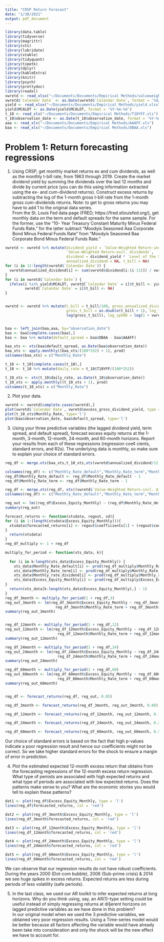 ```yaml
---
title: "CRSP Return Forecast"
date: "1/30/2021"
output: pdf_document
---
```


```r
library(data.table)
library(tidyverse)
library(magrittr)
library(xts)
library(lubridate)
library(xtable)
library(tidyquant)
library(timetk)
library(dplyr)
library(kableExtra)
library(knitr)
library(psych)  
library(prettydoc)
library(readxl)
vwretd <- read_xlsx("~/Documents/Documents/Empirical Methods/valueweighted.xlsx")
vwretd$`Calendar Date` <- as.Date(vwretd$`Calendar Date`, format = '%d/%m/%Y')
yield <- read_xlsx("~/Documents/Documents/Empirical Methods/yield.xlsx")
yield$MCALDT <- as.Date(yield$MCALDT, format = '%Y-%m-%d')
t_10 <- read_xls("~/Documents/Documents/Empirical Methods/T10YFF.xls")
t_10$observation_date <- as.Date(t_10$observation_date, format = '%Y-%m-%d')
aaa <- read_xls("~/Documents/Documents/Empirical Methods/AAAFF.xls")
baa <- read_xls("~/Documents/Documents/Empirical Methods/DBAA.xls")
```

# Problem 1: Return forecasting regressions

1. Using CRSP, get monthly market returns ex and cum dividends, as well as the monthly t-bill rate, from 1963 through 2019. Create the market dividend yield by summing the dividends over the last 12 months and divide by current price (you can do this using information extracted using the ex- and cum-dividend returns). Construct excess returns by subtracting the log of the 1-month gross t-bill rate from the 1-month gross cum-dividends returns. Note: to get to gross returns you may have to add 1 to the original data series.  
From the St. Louis Fed data page (FRED; https://fred.stlouisfed.org/), get monthly data on the term and default spreads for the same sample. For the former, use the "10- Year Treasury Constant Maturity Minus Federal Funds Rate," for the latter subtract "Moodyís Seasoned Aaa Corporate Bond Minus Federal Funds Rate " from "Moodyís Seasoned Baa Corporate Bond Minus Federal Funds Rate."

```r
vwretd <- vwretd %>% mutate(dividend_yield = `Value-Weighted Return-incl. dividends` - 
                            `Value-Weighted Return-excl. dividends`,
                            dividend = dividend_yield * `Level of the S&P 500 Index`,
                            annualized_dividend = NA, t_bill = NA)
for (i in 12:length(vwretd$`Calendar Date`)) {
  vwretd$annualized_dividend[i] <- sum(vwretd$dividend[i:(i-11)]) / vwretd$`Level of the S&P 500 Index`[i]
}
for (i in vwretd$`Calendar Date`) {
  ifelse(i %in% yield$MCALDT, vwretd[`Calendar Date` = i]$t_bill <- yield[MCALDT = i]$TMYTM, 
         vwretd[`Calendar Date` = i]$t_bill <- NA)
}


vwretd <- vwretd %>% mutate(t_bill = t_bill/100, gross_annualized_dividend = annualized_dividend + 1, 
                            gross_t_bill = as.double(t_bill + 1), log_t_bill =
                            log(gross_t_bill), log_sp500 = log(1 + vwretd$`Value-Weighted Return-incl. dividends`), excess_gross_dividend_yield = log(1 + vwretd$`Value-Weighted Return-incl. dividends`) - log_t_bill)


baa <- left_join(baa,aaa, by="observation_date")
baa <- baa[complete.cases(baa),]
baa <- baa %>% mutate(default_spread = baa$DBAA - baa$AAAFF)

baa_xts <- xts(baa$default_spread, as.Date(baa$observation_date))
baa_xts <- apply.monthly((baa_xts/(100*252) + 1), prod)
colnames(baa_xts) = c("Monthly_Rate")

t_10 <- t_10[complete.cases(t_10),]
t_10 <- t_10 %>% mutate(daily_rate = t_10$T10YFF/(100*252))

t_10_xts <- xts(t_10$daily_rate, as.Date(t_10$observation_date))
t_10_xts <- apply.monthly((t_10_xts + 1), prod)
colnames(t_10_xts) = c("Monthly_Rate")
```

2. Plot your data.

```r

vwretd <- vwretd[complete.cases(vwretd),]
plot(vwretd$`Calendar Date`, vwretd$excess_gross_dividend_yield, type ='l')
plot(t_10_xts$Monthly_Rate, type='l')
plot(baa$observation_date, baa$default_spread, type='l')
```

3. Using your three predictive variables (the lagged dividend yield, term spread, and default spread), forecast excess equity returns at the 1-month, 3-month, 12-month, 24-month, and 60-month horizons. Report your results from each of these regressions (regression coe¢ cients, standard errors, and R2s). The underlying data is monthly, so make sure to explain your choice of standard errors.

```r
reg_df <- merge.xts(baa_xts,t_10_xts,xts(vwretd$annualized_dividend/12, as.Date(vwretd$`Calendar Date`)), join = 'inner')

colnames(reg_df) <- c("Monthly_Rate_default","Monthly_Rate_term","Monthly_rate_dividend")
reg_df$Monthly_Rate_default <- reg_df$Monthly_Rate_default - 1
reg_df$Monthly_Rate_term <- reg_df$Monthly_Rate_term - 1

reg_df <- merge.xts(reg_df, xts((vwretd$`Value-Weighted Return-incl. dividends` - vwretd$t_bill/12), as.Date(vwretd$`Calendar Date`)), join = 'inner')
colnames(reg_df) <- c("Monthly_Rate_default","Monthly_Rate_term","Monthly_rate_dividend", "Excess_Equity_Monthly")

reg_out <- lm((reg_df$Excess_Equity_Monthly) ~ (reg_df$Monthly_Rate_default) + (reg_df$Monthly_Rate_term) + (reg_df$Monthly_rate_dividend))
summary(reg_out)

forecast_returns <- function(xtsdata, regout, sd){
for (i in 1:(length(xtsdata$Excess_Equity_Monthly))){
  xtsdata$forecasted_returns[i] <- regout$coefficients[1] + (regout$coefficients[2] * xtsdata$Monthly_Rate_default[i]) + (regout$coefficients[3] * xtsdata$Monthly_Rate_term[i]) + (regout$coefficients[4] * xtsdata$Monthly_rate_dividend[i]) + sd * rnorm(1,0,1)
}
  return(xtsdata)
}
reg_df_multiply <- 1 + reg_df

multiply_for_period <- function(xts_data, k){
  
  for (i in k:length(xts_data$Excess_Equity_Monthly)) {
    xts_data$Monthly_Rate_default[i] <- prod(reg_df_multiply$Monthly_Rate_default[i:(i-k+1)]) 
    xts_data$Monthly_Rate_term[i] <- prod(reg_df_multiply$Monthly_Rate_term[i:(i-k+1)])
    xts_data$Monthly_rate_dividend[i] <- prod(reg_df_multiply$Monthly_rate_dividend[i:(i-k+1)])
    xts_data$Excess_Equity_Monthly[i] <- prod(reg_df_multiply$Excess_Equity_Monthly[i:(i-k+1)])
}
  return(xts_data[k:length(xts_data$Excess_Equity_Monthly),] - 1)
}
reg_df_3month <- multiply_for_period(1 + reg_df,3)
reg_out_3month <- lm(reg_df_3month$Excess_Equity_Monthly ~ reg_df_3month$Monthly_Rate_default + 
                       reg_df_3month$Monthly_Rate_term + reg_df_3month$Monthly_rate_dividend)
summary(reg_out_3month)


reg_df_12month <- multiply_for_period(1 + reg_df,12)
reg_out_12month <- lm(reg_df_12month$Excess_Equity_Monthly ~ reg_df_12month$Monthly_Rate_default + 
                        reg_df_12month$Monthly_Rate_term + reg_df_12month$Monthly_rate_dividend)
summary(reg_out_12month)

reg_df_24month <- multiply_for_period(1 + reg_df,24)
reg_out_24month <- lm(reg_df_24month$Excess_Equity_Monthly ~ reg_df_24month$Monthly_Rate_default + 
                        reg_df_24month$Monthly_Rate_term + reg_df_24month$Monthly_rate_dividend)
summary(reg_out_24month)

reg_df_60month <- multiply_for_period(1 + reg_df,60)
reg_out_60month <- lm(reg_df_60month$Excess_Equity_Monthly ~ reg_df_60month$Monthly_Rate_default + 
                        reg_df_60month$Monthly_Rate_term + reg_df_60month$Monthly_rate_dividend)
summary(reg_out_60month)


reg_df <- forecast_returns(reg_df, reg_out, 0.05)

reg_df_3month <- forecast_returns(reg_df_3month, reg_out_3month, 0.08)

reg_df_12month <- forecast_returns(reg_df_12month, reg_out_12month, 0.1)

reg_df_24month <- forecast_returns(reg_df_24month, reg_out_24month, 0.2)

reg_df_60month <- forecast_returns(reg_df_60month, reg_out_60month, 0.5)

```
Our choice of standard errors is based on the fact that high p-values indicate a poor regression result and hence our coefficients might not be correct. So we take higher standard errors for the shock to ensure a margin of error in prediction.   

4. Plot the estimated expected 12-month excess return that obtains from the forecasting regressions of the 12-month excess return regression. What type of periods are associated with high expected returns and what type of periods are associated with low expected returns. Does the patterns make sense to you? What are the economic stories you would tell to explain these patterns?

```r
dat1 <- plot(reg_df$Excess_Equity_Monthly, type = 'l')
lines(reg_df$forecasted_returns, col = 'red')

dat2 <- plot(reg_df_3month$Excess_Equity_Monthly, type = 'l')
lines(reg_df_3month$forecasted_returns, col = 'red')

dat3 <- plot(reg_df_12month$Excess_Equity_Monthly, type = 'l')
lines(reg_df_12month$forecasted_returns, col = 'red')

dat4 <- plot(reg_df_24month$Excess_Equity_Monthly, type = 'l')
lines(reg_df_24month$forecasted_returns, col = 'red')

dat5 <- plot(reg_df_60month$Excess_Equity_Monthly, type = 'l')
lines(reg_df_60month$forecasted_returns, col = 'red')
```

We can observe that our regression results do not have robust coefficients. During the years 2000 (Dot-com bubble), 2008 (Sub-prime crisis) & 2014 we see huge spikes in excess returns. Expected returns are less during periods of less volatility (safe periods).  

5. In the last class, we used our AR toolkit to infer expected returns at long horizons. Why do you think using, say, an AR(1)-type setting could be useful instead of simply regressing returns at di§erent horizons on lagged predictive variables as we have done in this problem?  
\newline
In our original model when we used the 3 predictive variables, we obtained very poor regression results. Using a Time-series model would be better because all factors affecting the variable would have already been take into consideration and only the shock will be the new effect we have to account for.   

















